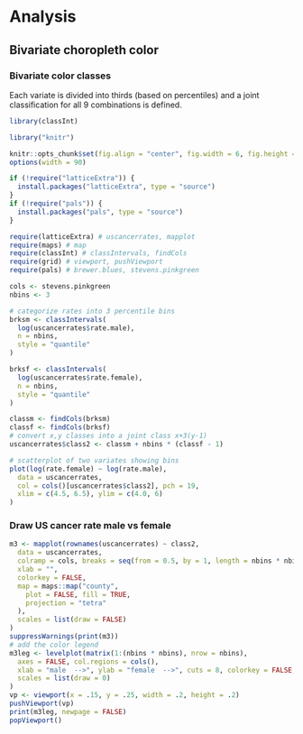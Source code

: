 # **Analysis** {-} 


## Bivariate choropleth color{-}

### Bivariate color classes

Each variate is divided into thirds (based on percentiles) and a joint classification for all 9 combinations is defined.

```r
library(classInt)

library("knitr")

knitr::opts_chunk$set(fig.align = "center", fig.width = 6, fig.height = 6)
options(width = 90)
```

```r
if (!require("latticeExtra")) {
  install.packages("latticeExtra", type = "source")
}
if (!require("pals")) {
  install.packages("pals", type = "source")
}
```

```r
require(latticeExtra) # uscancerrates, mapplot
require(maps) # map
require(classInt) # classIntervals, findCols
require(grid) # viewport, pushViewport
require(pals) # brewer.blues, stevens.pinkgreen
```

```r
cols <- stevens.pinkgreen
nbins <- 3

# categorize rates into 3 percentile bins
brksm <- classIntervals(
  log(uscancerrates$rate.male),
  n = nbins,
  style = "quantile"
)
```

```r
brksf <- classIntervals(
  log(uscancerrates$rate.female),
  n = nbins,
  style = "quantile"
)
```

```r
classm <- findCols(brksm)
classf <- findCols(brksf)
# convert x,y classes into a joint class x+3(y-1)
uscancerrates$class2 <- classm + nbins * (classf - 1)

# scatterplot of two variates showing bins
plot(log(rate.female) ~ log(rate.male),
  data = uscancerrates,
  col = cols()[uscancerrates$class2], pch = 19,
  xlim = c(4.5, 6.5), ylim = c(4.0, 6)
)
```


### Draw US cancer rate male vs female

```r
m3 <- mapplot(rownames(uscancerrates) ~ class2,
  data = uscancerrates,
  colramp = cols, breaks = seq(from = 0.5, by = 1, length = nbins * nbins + 1),
  xlab = "",
  colorkey = FALSE,
  map = maps::map("county",
    plot = FALSE, fill = TRUE,
    projection = "tetra"
  ),
  scales = list(draw = FALSE)
)
suppressWarnings(print(m3))
# add the color legend
m3leg <- levelplot(matrix(1:(nbins * nbins), nrow = nbins),
  axes = FALSE, col.regions = cols(),
  xlab = "male  -->", ylab = "female  -->", cuts = 8, colorkey = FALSE,
  scales = list(draw = 0)
)
vp <- viewport(x = .15, y = .25, width = .2, height = .2)
pushViewport(vp)
print(m3leg, newpage = FALSE)
popViewport()
```


